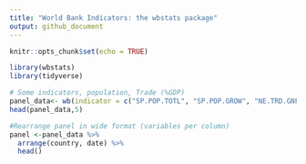 ```yaml
---
title: "World Bank Indicators: the wbstats package"
output: github_document
---
```


```r
knitr::opts_chunk$set(echo = TRUE)
```

```r
library(wbstats)
library(tidyverse)
```

```r
# Some indicators, population, Trade (%GDP)
panel_data<- wb(indicator = c("SP.POP.TOTL", "SP.POP.GROW", "NE.TRD.GNFS.ZS"), startdate = 1960, enddate = 2017, return_wide = TRUE)
head(panel_data,5)
```

```r
#Rearrange panel in wide format (variables per column)
panel <-panel_data %>% 
  arrange(country, date) %>% 
  head()
```

